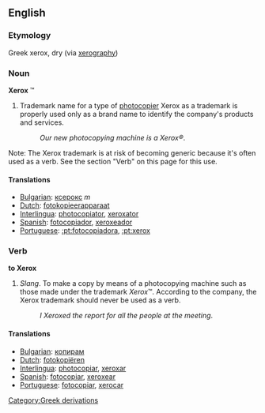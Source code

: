 ==English==
===Etymology===
Greek xerox, dry (via [[xerography]])
===Noun===
'''Xerox''' &#8482;
#Trademark name for a type of [[photocopier]] Xerox as a trademark is properly used only as a brand name to identify the company's products and services.
#:''Our new photocopying machine is a Xerox&reg;''.
Note: The Xerox trademark is at risk of becoming generic because it's often used as a verb.
See the section "Verb" on this page for this use.

====Translations====

*[[Bulgarian]]: [[ксерокс]] ''m''
*[[Dutch]]: [[fotokopieerapparaat]]
*[[Interlingua]]: [[photocopiator]], [[xeroxator]]
*[[Spanish]]: [[fotocopiador]], [[xeroxeador]]
*[[Portuguese]]: [[:pt:fotocopiadora]], [[:pt:xerox]]

===Verb===
'''to Xerox'''
#''Slang''. To make a copy by means of a photocopying machine such as those made under the trademark ''Xerox''&#8482;.   According to the company, the Xerox trademark should never be used as a verb.
#:''I Xeroxed the report for all the people at the meeting''.

====Translations====
*[[Bulgarian]]: [[копирам]]
*[[Dutch]]: [[fotokopiëren]]
*[[Interlingua]]: [[photocopiar]], [[xeroxar]]
*[[Spanish]]: [[fotocopiar]], [[xeroxear]]
*[[Portuguese]]: [[fotocopiar]], [[xerocar]]
[[Category:Greek derivations]]